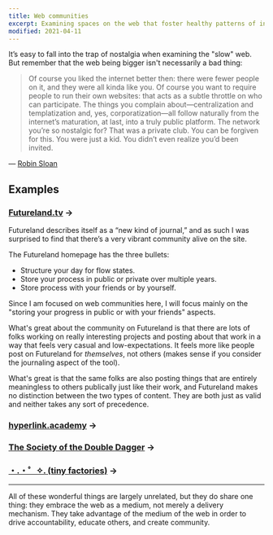 ```yaml
---
title: Web communities
excerpt: Examining spaces on the web that foster healthy patterns of interaction and that are respectful of our time and attention.
modified: 2021-04-11
---
```


It’s easy to fall into the trap of nostalgia when examining the "slow" web. But remember that the web being bigger isn't necessarily a bad thing:

> Of course you liked the internet better then: there were fewer people on it, and they were all kinda like you. Of course you want to require people to run their own websites: that acts as a subtle throttle on who can participate. The things you complain about—centralization and templatization and, yes, corporatization—all follow naturally from the internet’s maturation, at last, into a truly public platform. The network you’re so nostalgic for? That was a private club. You can be forgiven for this. You were just a kid. You didn’t even realize you’d been invited.

— [Robin Sloan](https://www.robinsloan.com/notes/master-tapes/)

## Examples

### [Futureland.tv](https://futureland.tv) &rarr;

Futureland describes itself as a “new kind of journal,” and as such I was surprised to find that there’s a very vibrant community alive on the site. 

The Futureland homepage has the three bullets:

- Structure your day for flow states.
- Store your process in public or private over multiple years.
- Store process with your friends or by yourself.

Since I am focused on web communities here, I will focus mainly on the "storing your progress in public or with your friends" aspects. 

What's great about the community on Futureland is that there are lots of folks working on really interesting projects and posting about that work in a way that feels very casual and low-expectations. It feels more like people post on Futureland for _themselves_, not others (makes sense if you consider the journaling aspect of the tool).

What's great is that the same folks are also posting things that are entirely meaningless to others publically just like their work, and Futureland makes no distinction between the two types of content. They are both just as valid and neither takes any sort of precedence. 

### [hyperlink.academy](https://hyperlink.academy/) &rarr;

### [The Society of the Double Dagger](https://society.robinsloan.com) &rarr;

### [・.・゜✧. (tiny factories)](https://tinyfactories.space/) &rarr;

---

All of these wonderful things are largely unrelated, but they do share one thing: they embrace the web as a medium, not merely a delivery mechanism. They take advantage of the medium of the web in order to drive accountability, educate others, and create community. 